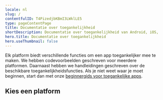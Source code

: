 ```yaml
---
locale: nl
slug: /
contentfulID: T4PizedjbKBmI3LWklLE5
type: pageContentPage
title: Documentatie over toegankelijkheid
shortDescription: Documentatie over toegankelijkheid van Android, iOS, Flutter, React Native en Xamarin.
hero.title: Documentatie over toegankelijkheid
hero.useThumbnail: false
---
```


<Hero
  title="Documentatie over toegankelijkheid"
/>

Elk platform biedt verschillende functies om een app toegankelijker mee te maken. We hebben codevoorbeelden geschreven voor meerdere platformen. Daarnaast hebben we handleidingen geschreven over de beschikbare toegankelijkheidsfuncties. Als je niet weet waar je moet beginnen, start dan met onze [beginnergids voor toegankelijke apps](https://appt.org/nl/articles/accessible-app-beginners-guide).

## Kies een platform

<LinkList title="List of docs" isHighlighted={true}>
  <LinkListItem url="https://appt.org/nl/docs/android" title="Learn about Android accessibility" pageTitle="Android accessibility" shortDescription="Android heeft een toegankelijkheidslaag die gebruikers helpt om hun Android toestel te gebruiken. Door toegankelijkheidsfuncties te integreren, kun je de bruikbaarheid van jouw app verbeteren, met name voor gebruikers met een beperking." icon="/img/light/Android.svg" iconAlt="Android logo (light)"/>
  <LinkListItem url="https://appt.org/nl/docs/ios" title="Learn about iOS accessibility" pageTitle="iOS accessibility" shortDescription="iOS heeft ingebouwde toegankelijkheidsfuncties, toegankelijkheids-API's en ontwikkelaarstools die een buitengewone kans bieden om elke gebruiker, waaronder met een beperking, een superieure mobiele ervaring te bieden." icon="/img/light/iOS.svg" iconAlt="iOS logo (light)"/>
  <LinkListItem url="https://appt.org/nl/docs/flutter" title="Learn about Flutter accessibility" pageTitle="Flutter accessibility" shortDescription="Flutter zet zich in om ontwikkelaars te ondersteunen bij het toegankelijker maken van hun apps. Er is ingebouwde ondersteuning voor toegankelijkheidsfuncties van het onderliggende besturingssysteem." icon="/img/light/flutter.svg" iconAlt="Flutter logo (light)"/>
  <LinkListItem url="https://appt.org/nl/docs/react-native" title="Learn about React Native accessibility" pageTitle="React Native accessibility" shortDescription="React Native heeft toegankelijkheids-API's waarmee je jouw app geschikt kunt maken voor alle gebruikers. Je kunt apps integreren met ondersteunende technologieën zoals de bijvoorbeeld de schermlezers VoiceOver en TalkBack." icon="/img/light/React Native.svg" iconAlt="React Native logo (light)"/>
  <LinkListItem url="https://appt.org/nl/docs/xamarin" title="Learn about Xamarin accessibility" pageTitle="Xamarin accessibility" shortDescription="Xamarin heeft functies om apps te ontwikkelen die goed werken met toegankelijkheidsfuncties van het besturingssysteem, zoals groot lettertype, hoog contrast, inzoomen, schermlezer, visuele of haptische feedback en alternatieve invoermethoden." icon="/img/light/Xamarin.svg" iconAlt="Xamarin logo (light)"/>
</LinkList>